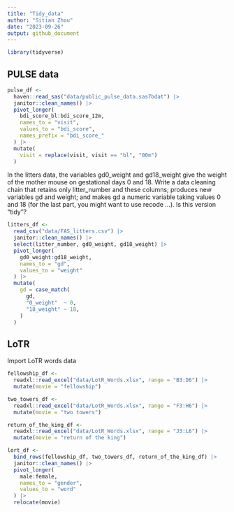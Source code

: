 ```yaml
---
title: "Tidy_data"
author: "Sitian Zhou"
date: "2023-09-26"
output: github_document
---
```


```r
library(tidyverse)
```

## PULSE data

```r
pulse_df <- 
  haven::read_sas("data/public_pulse_data.sas7bdat") |> 
  janitor::clean_names() |> 
  pivot_longer(
    bdi_score_bl:bdi_score_12m,
    names_to = "visit",
    values_to = "bdi_score",
    names_prefix = "bdi_score_"
  ) |> 
  mutate(
    visit = replace(visit, visit == "bl", "00m")
  )
```

In the litters data, the variables gd0_weight and gd18_weight give the weight of the mother mouse on gestational days 0 and 18. Write a data cleaning chain that retains only litter_number and these columns; produces new variables gd and weight; and makes gd a numeric variable taking values 0 and 18 (for the last part, you might want to use recode …). Is this version “tidy”?

```r
litters_df <-
  read_csv("data/FAS_litters.csv") |> 
  janitor::clean_names() |> 
  select(litter_number, gd0_weight, gd18_weight) |> 
  pivot_longer(
    gd0_weight:gd18_weight,
    names_to = "gd",
    values_to = "weight"
  ) |> 
  mutate(
    gd = case_match(
      gd,
      "0_weight"  ~ 0,
      "18_weight" ~ 18,
    )
  )

```

## LoTR

Import LoTR words data

```r
fellowship_df <-
  readxl::read_excel("data/LotR_Words.xlsx", range = "B3:D6") |> 
  mutate(movie = "fellowship")

two_towers_df <-
  readxl::read_excel("data/LotR_Words.xlsx", range = "F3:H6") |> 
  mutate(movie = "two towers")

return_of_the_king_df <-
  readxl::read_excel("data/LotR_Words.xlsx", range = "J3:L6") |> 
  mutate(movie = "return of the king")

lort_df <-
  bind_rows(fellowship_df, two_towers_df, return_of_the_king_df) |> 
  janitor::clean_names() |> 
  pivot_longer(
    male:female,
    names_to = "gender",
    values_to = "word"
  ) |> 
  relocate(movie)
```


```r

```











